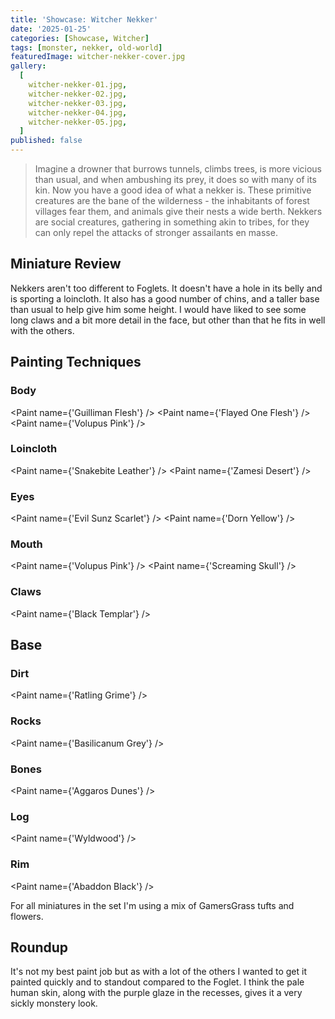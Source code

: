```yaml
---
title: 'Showcase: Witcher Nekker'
date: '2025-01-25'
categories: [Showcase, Witcher]
tags: [monster, nekker, old-world]
featuredImage: witcher-nekker-cover.jpg
gallery:
  [
    witcher-nekker-01.jpg,
    witcher-nekker-02.jpg,
    witcher-nekker-03.jpg,
    witcher-nekker-04.jpg,
    witcher-nekker-05.jpg,
  ]
published: false
---
```



> Imagine a drowner that burrows tunnels, climbs trees, is more vicious than usual, and when ambushing its prey, it
> does so with many of its kin. Now you have a good idea of what a nekker is. These primitive creatures are the bane
> of the wilderness - the inhabitants of forest villages fear them, and animals give their nests a wide berth. Nekkers
> are social creatures, gathering in something akin to tribes, for they can only repel the attacks of stronger
> assailants en masse.

## Miniature Review

Nekkers aren't too different to Foglets. It doesn't have a hole in its belly and is sporting a loincloth. It also
has a good number of chins, and a taller base than usual to help give him some height. I would have liked to see some
long claws and a bit more detail in the face, but other than that he fits in well with the others.

## Painting Techniques

### Body

<Paint name={'Guilliman Flesh'} />
<Paint name={'Flayed One Flesh'} />
<Paint name={'Volupus Pink'} />

### Loincloth

<Paint name={'Snakebite Leather'} />
<Paint name={'Zamesi Desert'} />

### Eyes

<Paint name={'Evil Sunz Scarlet'} />
<Paint name={'Dorn Yellow'} />

### Mouth

<Paint name={'Volupus Pink'} />
<Paint name={'Screaming Skull'} />

### Claws

<Paint name={'Black Templar'} />

## Base

### Dirt

<Paint name={'Ratling Grime'} />

### Rocks

<Paint name={'Basilicanum Grey'} />

### Bones

<Paint name={'Aggaros Dunes'} />

### Log

<Paint name={'Wyldwood'} />

### Rim

<Paint name={'Abaddon Black'} />

For all miniatures in the set I'm using a mix of GamersGrass tufts and flowers.

## Roundup

It's not my best paint job but as with a lot of the others I wanted to get it painted quickly and to standout compared
to the Foglet. I think the pale human skin, along with the purple glaze in the recesses, gives it a very sickly
monstery look.
